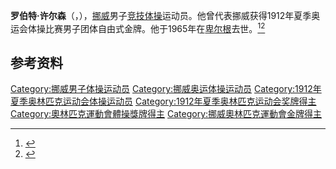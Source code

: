 {{NoteTA|G1=Sports}}
'''罗伯特·许尔森'''（{{lang-no|Robert Sjursen}}，{{bd|1891年|3月8日|1965年|7月21日}}），[[挪威|挪威]]男子[[竞技体操|竞技体操]]运动员。他曾代表挪威获得1912年夏季奥运会体操比赛男子团体自由式金牌。他于1965年在[[卑尔根|卑尔根]]去世。<ref>{{Cite web|title=Robert SJURSEN|url=https://www.olympic.org/robert-sjursen|accessdate=2021-03-30|work=International Olympic Committee}}</ref><ref>{{cite web|url=https://www.olympedia.org/athletes/30836|title=Robert Sjursen|work=Olympedia|accessdate=2021-03-31}}</ref>

== 参考资料 ==
{{reflist}}

{{Authority control}}
{{DEFAULTSORT:Sjursen, Robert}}
[[Category:挪威男子体操运动员|Category:挪威男子体操运动员]]
[[Category:挪威奥运体操运动员|Category:挪威奥运体操运动员]]
[[Category:1912年夏季奥林匹克运动会体操运动员|Category:1912年夏季奥林匹克运动会体操运动员]]
[[Category:1912年夏季奥林匹克运动会奖牌得主|Category:1912年夏季奥林匹克运动会奖牌得主]]
[[Category:奧林匹克運動會體操獎牌得主|Category:奧林匹克運動會體操獎牌得主]]
[[Category:挪威奧林匹克運動會金牌得主|Category:挪威奧林匹克運動會金牌得主]]